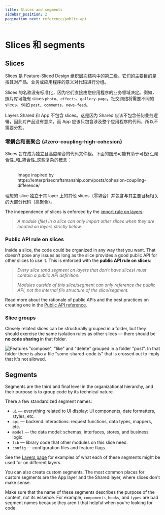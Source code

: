 ```yaml
---
title: Slices and segments
sidebar_position: 2
pagination_next: reference/public-api
---
```



# Slices 和 segments

## Slices

Slices 是 Feature-Sliced Design 组织层次结构中的第二级。它们的主要目的是按其对产品、业务或应用程序的意义对代码进行分组。

Slices 的名称没有标准化，因为它们直接由您应用程序的业务领域决定。例如，照片库可能有 slices `photo`、`effects`、`gallery-page`。社交网络将需要不同的 slices，例如 `post`、`comments`、`news-feed`。

Layers Shared 和 App 不包含 slices。这是因为 Shared 应该不包含任何业务逻辑，因此对产品没有意义，而 App 应该只包含涉及整个应用程序的代码，所以不需要分割。

### 零耦合和高聚合 {#zero-coupling-high-cohesion}

Slices 旨在成为独立且高度聚合的代码文件组。下面的图形可能有助于可视化_聚合性_和_耦合性_这些复杂的概念：

<figure>
    <img src={useBaseUrl("/img/coupling-cohesion-light.svg#light-mode-only")} alt="" />
    <img src={useBaseUrl("/img/coupling-cohesion-dark.svg#dark-mode-only")} alt="" />
    <figcaption>
        Image inspired by https://enterprisecraftsmanship.com/posts/cohesion-coupling-difference/
    </figcaption>
</figure>

理想的 slice 独立于其 layer 上的其他 slices（零耦合）并包含与其主要目标相关的大部分代码（高聚合）。

The independence of slices is enforced by the [import rule on layers][layers--import-rule]:

> _A module (file) in a slice can only import other slices when they are located on layers strictly below._

### Public API rule on slices

Inside a slice, the code could be organized in any way that you want. That doesn't pose any issues as long as the slice provides a good public API for other slices to use it. This is enforced with the **public API rule on slices**:

> _Every slice (and segment on layers that don't have slices) must contain a public API definition._
>
> _Modules outside of this slice/segment can only reference the public API, not the internal file structure of the slice/segment._

Read more about the rationale of public APIs and the best practices on creating one in the [Public API reference][ref-public-api].

### Slice groups

Closely related slices can be structurally grouped in a folder, but they should exercise the same isolation rules as other slices — there should be **no code sharing** in that folder.

![Features "compose", "like" and "delete" grouped in a folder "post". In that folder there is also a file "some-shared-code.ts" that is crossed out to imply that it's not allowed.](/img/graphic-nested-slices.svg)

## Segments

Segments are the third and final level in the organizational hierarchy, and their purpose is to group code by its technical nature.

There a few standardized segment names:

- `ui` — everything related to UI display: UI components, date formatters, styles, etc.
- `api` — backend interactions: request functions, data types, mappers, etc.
- `model` — the data model: schemas, interfaces, stores, and business logic.
- `lib` — library code that other modules on this slice need.
- `config` — configuration files and feature flags.

See the [Layers page][layers--layer-definitions] for examples of what each of these segments might be used for on different layers.

You can also create custom segments. The most common places for custom segments are the App layer and the Shared layer, where slices don't make sense.

Make sure that the name of these segments describes the purpose of the content, not its essence. For example, `components`, `hooks`, and `types` are bad segment names because they aren't that helpful when you're looking for code.

[layers--layer-definitions]: /docs/reference/layers#layer-definitions
[layers--import-rule]: /docs/reference/layers#import-rule-on-layers
[ref-public-api]: /docs/reference/public-api
